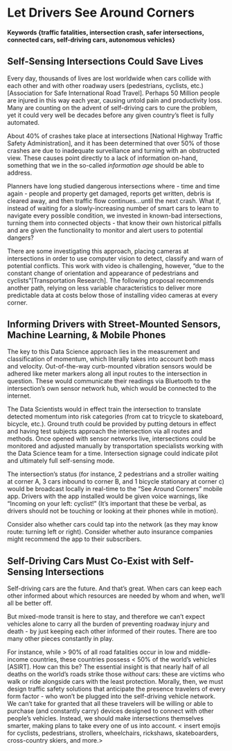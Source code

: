 # Let Drivers See Around Corners  {#self-sensing-intersections-let-drivers-see-around-corners}

#### Keywords {traffic fatalities, intersection crash, safer intersections, connected cars, self-driving cars, autonomous vehicles}

## Self-Sensing Intersections Could Save Lives

Every day, thousands of lives are lost worldwide when cars collide with each other and with other roadway users (pedestrians, cyclists, etc.)[Association for Safe International Road Travel]. Perhaps 50 Million people are injured in this way each year, causing untold pain and productivity loss. Many are counting on the advent of self-driving cars to cure the problem, yet it could very well be decades before any given country's fleet is fully automated.

About 40% of crashes take place at intersections [National Highway Traffic Safety Administration], and it has been determined that over 50% of those crashes are due to  inadequate surveillance and turning with an obstructed view. These causes point directly to a lack of information on-hand, something that we in the so-called *information age* should be able to address.

Planners have long studied dangerous intersections where - time and time again - people and property get damaged, reports get written, debris is cleared away, and then traffic flow continues...until the next crash. What if, instead of waiting for a slowly-increasing number of smart cars to learn to navigate every possible condition, we invested in known-bad intersections, turning them into connected objects - that know their own historical pitfalls and are given the functionality to monitor and alert users to potential dangers?



There are some investigating this approach, placing cameras at intersections in order to use computer vision to detect, classify and warn of potential conflicts. This work with video is challenging, however, "due to the constant change of orientation and appearance of pedestrians and cyclists"[Transportation Research]. The following proposal recommends another path, relying on less variable characteristics to deliver more predictable data at costs below those of installing video cameras at every corner.

## Informing Drivers with Street-Mounted Sensors, Machine Learning, & Mobile Phones

The key to this Data Science approach lies in the measurement and classification of momentum, which literally takes into account both mass and velocity. Out-of-the-way curb-mounted vibration sensors would be adhered like meter markers along all input routes to the intersection in question.  These would communicate their readings via Bluetooth to the intersection's own sensor network hub, which would be connected to the internet.

The Data Scientists would in effect train the intersection to translate detected momentum into risk categories (from cat to tricycle to skateboard, bicycle, etc.). Ground truth could be provided by putting detours in effect and having test subjects approach the intersection via all routes and methods. Once opened with sensor networks live, intersections could be monitored and adjusted manually by transportation specialists working with the Data Science team for a time. Intersection signage could indicate pilot and ultimately full self-sensing mode.  

The intersection's status (for instance, 2 pedestrians and a stroller waiting at corner A, 3 cars inbound to corner B, and 1 bicycle stationary at corner c) would be broadcast locally in real-time to the "See Around Corners" mobile app. Drivers with the app installed would be given voice warnings, like "Incoming on your left: cyclist!" (It's important that these be verbal, as drivers should not be touching or looking at their phones while in motion).

Consider also whether cars could tap into the network (as they may know route: turning left or right). Consider whether auto insurance companies might recommend the app to their subscribers.


## Self-Driving Cars Must Co-Exist with Self-Sensing Intersections

Self-driving cars are the future. And that's great. When cars can keep each other informed about which resources are needed by whom and when, we'll all be better off.

But mixed-mode transit is here to stay, and therefore we can't expect vehicles alone to carry all the burden of preventing roadway injury and death - by just keeping each other informed of their routes. There are too many other pieces constantly in play.

For instance, while > 90% of all road fatalities occur in low and middle-income countries, these countries possess < 50% of the world's vehicles [ASIRT]. How can this be? The essential insight is that nearly half of all deaths on the world’s roads strike those *without* cars: these are victims who walk or ride alongside cars with the least protection. Morally, then, we must design traffic safety solutions that anticipate the presence travelers of every form factor - who won't be plugged into the self-driving vehicle network. We can't take for granted that all these travelers will be willing or able to purchase (and constantly carry) devices designed to connect with other people's vehicles. Instead, we should make intersections themselves smarter, making plans to take every one of us into account. < insert emojis for cyclists, pedestrians, strollers, wheelchairs, rickshaws, skateboarders, cross-country skiers, and more.>
